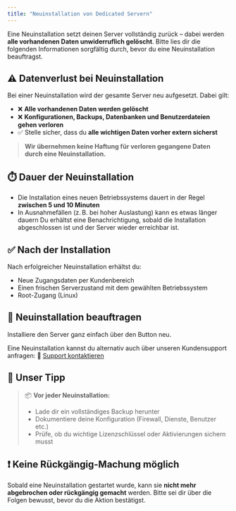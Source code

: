 ```yaml
---
title: "Neuinstallation von Dedicated Servern"
---
```


Eine Neuinstallation setzt deinen Server vollständig zurück – dabei werden **alle vorhandenen Daten unwiderruflich gelöscht**. Bitte lies dir die folgenden Informationen sorgfältig durch, bevor du eine Neuinstallation beauftragst.

## ⚠️ Datenverlust bei Neuinstallation
Bei einer Neuinstallation wird der gesamte Server neu aufgesetzt. Dabei gilt:
- ❌ **Alle vorhandenen Daten werden gelöscht**
- ❌ **Konfigurationen, Backups, Datenbanken und Benutzerdateien gehen verloren**
- ✅ Stelle sicher, dass du **alle wichtigen Daten vorher extern sicherst**

> **Wir übernehmen keine Haftung für verloren gegangene Daten durch eine Neuinstallation.**

## ⏱️ Dauer der Neuinstallation
- Die Installation eines neuen Betriebssystems dauert in der Regel **zwischen 5 und 10 Minuten**
- In Ausnahmefällen (z. B. bei hoher Auslastung) kann es etwas länger dauern
Du erhältst eine Benachrichtigung, sobald die Installation abgeschlossen ist und der Server wieder erreichbar ist.

## ✅ Nach der Installation
Nach erfolgreicher Neuinstallation erhältst du:
- Neue Zugangsdaten per Kundenbereich
- Einen frischen Serverzustand mit dem gewählten Betriebssystem
- Root-Zugang (Linux)

## 🔁 Neuinstallation beauftragen
Installiere den Server ganz einfach über den Button neu.

Eine Neuinstallation kannst du alternativ auch über unseren Kundensupport anfragen:
📨 [Support kontaktieren](https://nexorahost.com/account/tickets)

## 🔐 Unser Tipp
> 📦 **Vor jeder Neuinstallation:**
>
> - Lade dir ein vollständiges Backup herunter
> - Dokumentiere deine Konfiguration (Firewall, Dienste, Benutzer etc.)
> - Prüfe, ob du wichtige Lizenzschlüssel oder Aktivierungen sichern musst

## ❗ Keine Rückgängig-Machung möglich
Sobald eine Neuinstallation gestartet wurde, kann sie **nicht mehr abgebrochen oder rückgängig gemacht** werden. Bitte sei dir über die Folgen bewusst, bevor du die Aktion bestätigst.